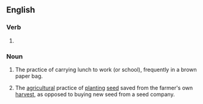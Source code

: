 ==English==

===Verb===
{{head|en|verb form}}

# {{present participle of|en|brown bag|nocat=1}}

===Noun===
{{en-noun|-}}

# The practice of carrying lunch to work (or school), frequently in a brown paper bag.
# {{lb|en|agricultural}} The [[agricultural]] practice of [[plant]]ing [[seed]] saved from the farmer's own [[harvest]], as opposed to buying new seed from a seed company.
